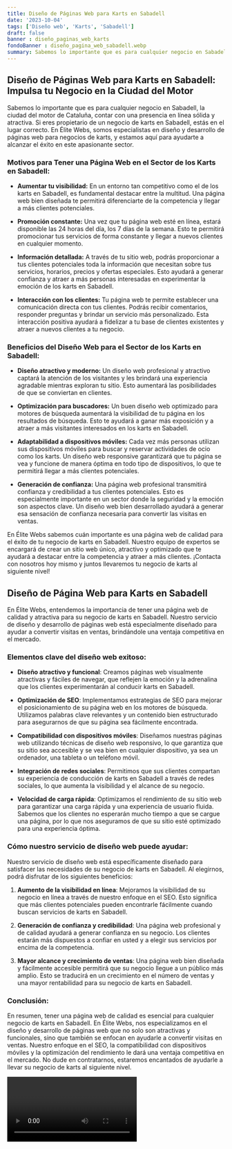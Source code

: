 ```yaml
---
title: Diseño de Páginas Web para Karts en Sabadell
date: '2023-10-04'
tags: ['Diseño web', 'Karts', 'Sabadell']
draft: false
banner : diseño_paginas_web_karts
fondoBanner : diseño_pagina_web_sabadell.webp
summary: Sabemos lo importante que es para cualquier negocio en Sabadell, la ciudad del motor de Cataluña, contar con una presencia en línea sólida y atractiva. Si eres propietario de un negocio de karts en Sabadell, estás en el lugar correcto. En Élite Webs, somos especialistas en diseño y desarrollo de páginas web para negocios de karts, y estamos aquí para ayudarte a alcanzar el éxito en este apasionante sector.
---
```


## Diseño de Páginas Web para Karts en Sabadell: Impulsa tu Negocio en la Ciudad del Motor

Sabemos lo importante que es para cualquier negocio en Sabadell, la ciudad del motor de Cataluña, contar con una presencia en línea sólida y atractiva. Si eres propietario de un negocio de karts en Sabadell, estás en el lugar correcto. En Élite Webs, somos especialistas en diseño y desarrollo de páginas web para negocios de karts, y estamos aquí para ayudarte a alcanzar el éxito en este apasionante sector.

### Motivos para Tener una Página Web en el Sector de los Karts en Sabadell:

- **Aumentar tu visibilidad:** En un entorno tan competitivo como el de los karts en Sabadell, es fundamental destacar entre la multitud. Una página web bien diseñada te permitirá diferenciarte de la competencia y llegar a más clientes potenciales.

- **Promoción constante:** Una vez que tu página web esté en línea, estará disponible las 24 horas del día, los 7 días de la semana. Esto te permitirá promocionar tus servicios de forma constante y llegar a nuevos clientes en cualquier momento.

- **Información detallada:** A través de tu sitio web, podrás proporcionar a tus clientes potenciales toda la información que necesitan sobre tus servicios, horarios, precios y ofertas especiales. Esto ayudará a generar confianza y atraer a más personas interesadas en experimentar la emoción de los karts en Sabadell.

- **Interacción con los clientes:** Tu página web te permite establecer una comunicación directa con tus clientes. Podrás recibir comentarios, responder preguntas y brindar un servicio más personalizado. Esta interacción positiva ayudará a fidelizar a tu base de clientes existentes y atraer a nuevos clientes a tu negocio.

### Beneficios del Diseño Web para el Sector de los Karts en Sabadell:

- **Diseño atractivo y moderno:** Un diseño web profesional y atractivo captará la atención de los visitantes y les brindará una experiencia agradable mientras exploran tu sitio. Esto aumentará las posibilidades de que se conviertan en clientes.

- **Optimización para buscadores:** Un buen diseño web optimizado para motores de búsqueda aumentará la visibilidad de tu página en los resultados de búsqueda. Esto te ayudará a ganar más exposición y a atraer a más visitantes interesados en los karts en Sabadell.

- **Adaptabilidad a dispositivos móviles:** Cada vez más personas utilizan sus dispositivos móviles para buscar y reservar actividades de ocio como los karts. Un diseño web responsive garantizará que tu página se vea y funcione de manera óptima en todo tipo de dispositivos, lo que te permitirá llegar a más clientes potenciales.

- **Generación de confianza:** Una página web profesional transmitirá confianza y credibilidad a tus clientes potenciales. Esto es especialmente importante en un sector donde la seguridad y la emoción son aspectos clave. Un diseño web bien desarrollado ayudará a generar esa sensación de confianza necesaria para convertir las visitas en ventas.

En Élite Webs sabemos cuán importante es una página web de calidad para el éxito de tu negocio de karts en Sabadell. Nuestro equipo de expertos se encargará de crear un sitio web único, atractivo y optimizado que te ayudará a destacar entre la competencia y atraer a más clientes. ¡Contacta con nosotros hoy mismo y juntos llevaremos tu negocio de karts al siguiente nivel!

<GifSeo />

<Cta />

## Diseño de Página Web para Karts en Sabadell

En Élite Webs, entendemos la importancia de tener una página web de calidad y atractiva para su negocio de karts en Sabadell. Nuestro servicio de diseño y desarrollo de páginas web está especialmente diseñado para ayudar a convertir visitas en ventas, brindándole una ventaja competitiva en el mercado.

### Elementos clave del diseño web exitoso:

- **Diseño atractivo y funcional**: Creamos páginas web visualmente atractivas y fáciles de navegar, que reflejen la emoción y la adrenalina que los clientes experimentarán al conducir karts en Sabadell.

- **Optimización de SEO**: Implementamos estrategias de SEO para mejorar el posicionamiento de su página web en los motores de búsqueda. Utilizamos palabras clave relevantes y un contenido bien estructurado para asegurarnos de que su página sea fácilmente encontrada.

- **Compatibilidad con dispositivos móviles**: Diseñamos nuestras páginas web utilizando técnicas de diseño web responsivo, lo que garantiza que su sitio sea accesible y se vea bien en cualquier dispositivo, ya sea un ordenador, una tableta o un teléfono móvil.

- **Integración de redes sociales**: Permitimos que sus clientes compartan su experiencia de conducción de karts en Sabadell a través de redes sociales, lo que aumenta la visibilidad y el alcance de su negocio.

- **Velocidad de carga rápida**: Optimizamos el rendimiento de su sitio web para garantizar una carga rápida y una experiencia de usuario fluida. Sabemos que los clientes no esperarán mucho tiempo a que se cargue una página, por lo que nos aseguramos de que su sitio esté optimizado para una experiencia óptima.

### Cómo nuestro servicio de diseño web puede ayudar:

Nuestro servicio de diseño web está específicamente diseñado para satisfacer las necesidades de su negocio de karts en Sabadell. Al elegirnos, podrá disfrutar de los siguientes beneficios:

1. **Aumento de la visibilidad en línea**: Mejoramos la visibilidad de su negocio en línea a través de nuestro enfoque en el SEO. Esto significa que más clientes potenciales pueden encontrarle fácilmente cuando buscan servicios de karts en Sabadell.

2. **Generación de confianza y credibilidad**: Una página web profesional y de calidad ayudará a generar confianza en su negocio. Los clientes estarán más dispuestos a confiar en usted y a elegir sus servicios por encima de la competencia.

3. **Mayor alcance y crecimiento de ventas**: Una página web bien diseñada y fácilmente accesible permitirá que su negocio llegue a un público más amplio. Esto se traducirá en un crecimiento en el número de ventas y una mayor rentabilidad para su negocio de karts en Sabadell.

### Conclusión:

En resumen, tener una página web de calidad es esencial para cualquier negocio de karts en Sabadell. En Élite Webs, nos especializamos en el diseño y desarrollo de páginas web que no solo son atractivas y funcionales, sino que también se enfocan en ayudarle a convertir visitas en ventas. Nuestro enfoque en el SEO, la compatibilidad con dispositivos móviles y la optimización del rendimiento le dará una ventaja competitiva en el mercado. No dude en contratarnos, estaremos encantados de ayudarle a llevar su negocio de karts al siguiente nivel.

<Video />

<CtaBot job='Karts' city='Sabadell'/>

<Gmaps query='Sabadell+españa+maps' />